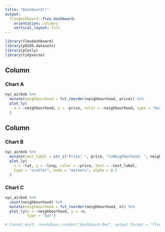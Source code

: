 ```yaml
---
title: "Dashboard!!"
output: 
  flexdashboard::flex_dashboard:
    orientation: columns
    vertical_layout: fill
---
```


```r
library(flexdashboard)
library(p8105.datasets)
library(plotly)
library(tidyverse)
```

Column {data-width=650}
-----------------------------------------------------------------------

### Chart A

```r

nyc_airbnb %>% 
  mutate(neighbourhood = fct_reorder(neighbourhood, price)) %>% 
  plot_ly(
    x = ~neighbourhood, y = ~price, color = ~neighbourhood, type = "box", colors = "viridis"
  )

```

Column {data-width=350}
-----------------------------------------------------------------------

### Chart B

```r

nyc_airbnb %>% 
  mutate(text_label = str_c("Price: ", price, "\nNeighborhood: ", neighbourhood)) %>% 
  plot_ly(
    x = ~lat, y = ~long, color = ~price, text = ~text_label, 
    type = "scatter", mode = "markers", alpha = 0.5
  )

```

### Chart C

```r

nyc_airbnb %>% 
  count(neighbourhood) %>% 
  mutate(neighbourhood = fct_reorder(neighbourhood, n)) %>% 
  plot_ly(x = ~neighbourhood, y = ~n, 
          type = "bar")

# Cannot knit: rmarkdown::render("dashboard.Rmd", output_format = "flexdashboard::flex_dashboard")

```


